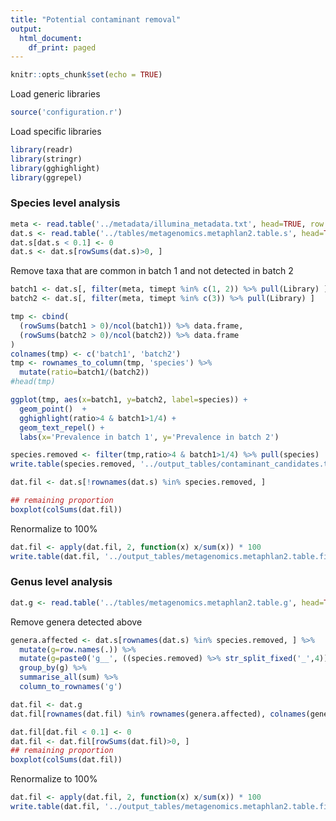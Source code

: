 ```yaml
---
title: "Potential contaminant removal"
output:
  html_document:
    df_print: paged
---
```


```r
knitr::opts_chunk$set(echo = TRUE)
```

Load generic libraries
```r
source('configuration.r')
```

Load specific libraries
```r
library(readr)
library(stringr)
library(gghighlight)
library(ggrepel)
```

### Species level analysis

```r
meta <- read.table('../metadata/illumina_metadata.txt', head=TRUE, row.names=2)
dat.s <- read.table('../tables/metagenomics.metaphlan2.table.s', head=TRUE, row.names=1)
dat.s[dat.s < 0.1] <- 0
dat.s <- dat.s[rowSums(dat.s)>0, ]
```

Remove taxa that are common in batch 1 and not detected in batch 2

```r
batch1 <- dat.s[, filter(meta, timept %in% c(1, 2)) %>% pull(Library) ]
batch2 <- dat.s[, filter(meta, timept %in% c(3)) %>% pull(Library) ]

tmp <- cbind(
  (rowSums(batch1 > 0)/ncol(batch1)) %>% data.frame,
  (rowSums(batch2 > 0)/ncol(batch2)) %>% data.frame
) 
colnames(tmp) <- c('batch1', 'batch2')
tmp <- rownames_to_column(tmp, 'species') %>% 
  mutate(ratio=batch1/(batch2))
#head(tmp)

ggplot(tmp, aes(x=batch1, y=batch2, label=species)) + 
  geom_point()  + 
  gghighlight(ratio>4 & batch1>1/4) +
  geom_text_repel() +
  labs(x='Prevalence in batch 1', y='Prevalence in batch 2')
```

```r
species.removed <- filter(tmp,ratio>4 & batch1>1/4) %>% pull(species)
write.table(species.removed, '../output_tables/contaminant_candidates.txt', quote=F, row.names = F, col.names = F)

dat.fil <- dat.s[!rownames(dat.s) %in% species.removed, ] 

## remaining proportion
boxplot(colSums(dat.fil))
```


Renormalize to 100%

```r
dat.fil <- apply(dat.fil, 2, function(x) x/sum(x)) * 100
write.table(dat.fil, '../output_tables/metagenomics.metaphlan2.table.filtered.s', sep='\t', row.names = TRUE, col.names = NA, quote=F)
```

### Genus level analysis

```r
dat.g <- read.table('../tables/metagenomics.metaphlan2.table.g', head=TRUE, row.names=1)
```

Remove genera detected above

```r
genera.affected <- dat.s[rownames(dat.s) %in% species.removed, ] %>% 
  mutate(g=row.names(.)) %>% 
  mutate(g=paste0('g__', ((species.removed) %>% str_split_fixed('_',4))[,3]) %>% str_replace("g__Propionibacterium", "g__Siphoviridae_noname")) %>% 
  group_by(g) %>% 
  summarise_all(sum) %>% 
  column_to_rownames('g')

dat.fil <- dat.g
dat.fil[rownames(dat.fil) %in% rownames(genera.affected), colnames(genera.affected)] <- dat.fil[rownames(dat.fil) %in% rownames(genera.affected), colnames(genera.affected)] - genera.affected

dat.fil[dat.fil < 0.1] <- 0
dat.fil <- dat.fil[rowSums(dat.fil)>0, ]
## remaining proportion
boxplot(colSums(dat.fil))
```

Renormalize to 100%

```r
dat.fil <- apply(dat.fil, 2, function(x) x/sum(x)) * 100
write.table(dat.fil, '../output_tables/metagenomics.metaphlan2.table.filtered.g', sep='\t', row.names = TRUE, col.names = NA, quote=F)
```
